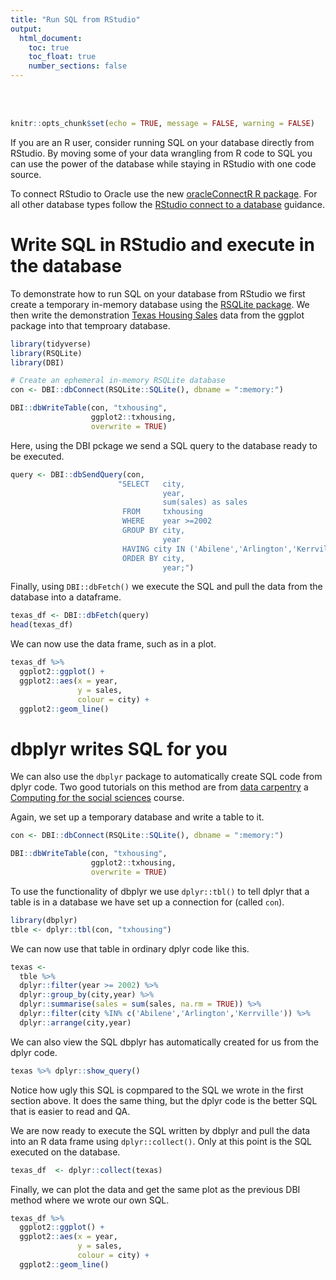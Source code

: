 ```yaml
---
title: "Run SQL from RStudio"
output:
  html_document:
    toc: true
    toc_float: true
    number_sections: false
---
```


<br />
<br />

```r
knitr::opts_chunk$set(echo = TRUE, message = FALSE, warning = FALSE)
```


If you are an R user, consider running SQL on your database directly from RStudio. By moving some of your data wrangling from R code to SQL you can use the power of the database while staying in RStudio with one code source.

To connect RStudio to Oracle use the new [oracleConnectR R package](https://github.com/moj-analytical-services/oracleConnectR){target="_blank"}. For all other database types follow the [RStudio connect to a database](https://db.rstudio.com/getting-started/connect-to-database){target="_blank"} guidance.

# Write SQL in RStudio and execute in the database

To demonstrate how to run SQL on your database from RStudio we first create a temporary in-memory database using the [RSQLite package](https://rsqlite.r-dbi.org/){target="_blank"}. We then write the demonstration [Texas Housing Sales](https://ggplot2.tidyverse.org/reference/txhousing.html){target="_blank"} data from the ggplot package into that temproary database.

```r
library(tidyverse)
library(RSQLite)
library(DBI)

# Create an ephemeral in-memory RSQLite database
con <- DBI::dbConnect(RSQLite::SQLite(), dbname = ":memory:")

DBI::dbWriteTable(con, "txhousing", 
                  ggplot2::txhousing,
                  overwrite = TRUE)
```

Here, using the DBI pckage we send a SQL query to the database ready to be executed.

```r
query <- DBI::dbSendQuery(con, 
                        "SELECT   city,
                                  year,
                                  sum(sales) as sales
                         FROM     txhousing 
                         WHERE    year >=2002
                         GROUP BY city,
                                  year
                         HAVING city IN ('Abilene','Arlington','Kerrville')
                         ORDER BY city,
                                  year;")
```

Finally, using `DBI::dbFetch()` we execute the SQL and pull the data from the database into a dataframe. 

```r
texas_df <- DBI::dbFetch(query)
head(texas_df)
```

We can now use the data frame, such as in a plot.

```r
texas_df %>% 
  ggplot2::ggplot() +
  ggplot2::aes(x = year,
               y = sales,
               colour = city) +
  ggplot2::geom_line() 
```

# dbplyr writes SQL for you

We can also use the `dbplyr` package to automatically create SQL code from dplyr code. Two good tutorials on this method are from [data carpentry](https://datacarpentry.org/R-ecology-lesson/05-r-and-databases.html){target="_blank"} a [Computing for the social sciences](https://cfss.uchicago.edu/notes/sql-databases/){target="_blank"} course.

Again, we set up a temporary database and write a table to it.

```r
con <- DBI::dbConnect(RSQLite::SQLite(), dbname = ":memory:")

DBI::dbWriteTable(con, "txhousing", 
                  ggplot2::txhousing,
                  overwrite = TRUE)
```

To use the functionality of dbplyr we use `dplyr::tbl()` to tell dplyr that a table is in a database we have set up a connection for (called `con`).

```r
library(dbplyr)
tble <- dplyr::tbl(con, "txhousing")
```

We can now use that table in ordinary dplyr code like this.

```r
texas <- 
  tble %>% 
  dplyr::filter(year >= 2002) %>% 
  dplyr::group_by(city,year) %>% 
  dplyr::summarise(sales = sum(sales, na.rm = TRUE)) %>% 
  dplyr::filter(city %IN% c('Abilene','Arlington','Kerrville')) %>% 
  dplyr::arrange(city,year) 
```

We can also view the SQL dbplyr has automatically created for us from the dplyr code.

```r
texas %>% dplyr::show_query()
```

Notice how ugly this SQL is copmpared to the SQL we wrote in the first section above. It does the same thing, but the dplyr code is the better SQL that is easier to read and QA.

We are now ready to execute the SQL written by dbplyr and pull the data into an R data frame using `dplyr::collect()`. Only at this point is the SQL executed on the database.

```r
texas_df  <- dplyr::collect(texas) 
```

Finally, we can plot the data and get the same plot as the previous DBI method where we wrote our own SQL.

```r
texas_df %>% 
  ggplot2::ggplot() +
  ggplot2::aes(x = year,
               y = sales,
               colour = city) +
  ggplot2::geom_line() 
```
